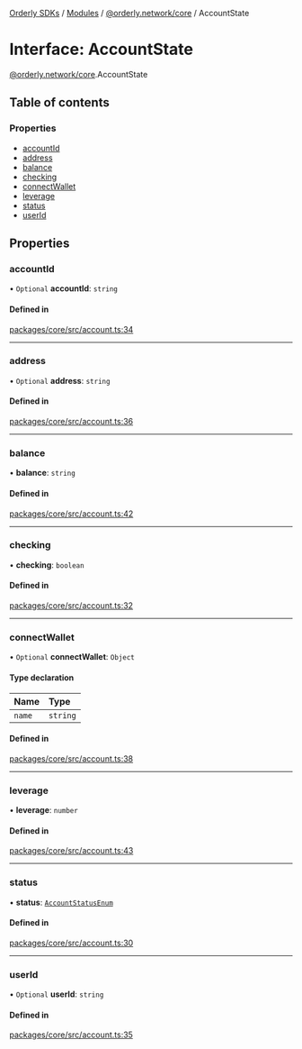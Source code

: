 [Orderly SDKs](./../README) / [Modules](./../modules) / [@orderly.network/core](./../modules/orderly_network_core) / AccountState

# Interface: AccountState

[@orderly.network/core](./../modules/orderly_network_core).AccountState

## Table of contents

### Properties

- [accountId](./orderly_network_core.AccountState#accountid)
- [address](./orderly_network_core.AccountState#address)
- [balance](./orderly_network_core.AccountState#balance)
- [checking](./orderly_network_core.AccountState#checking)
- [connectWallet](./orderly_network_core.AccountState#connectwallet)
- [leverage](./orderly_network_core.AccountState#leverage)
- [status](./orderly_network_core.AccountState#status)
- [userId](./orderly_network_core.AccountState#userid)

## Properties

### accountId

• `Optional` **accountId**: `string`

#### Defined in

[packages/core/src/account.ts:34](./https://gitlab.com/orderlynetwork/orderly-fe/orderly-web/-/blob/3f38d838/packages/core/src/account.ts#L34)

___

### address

• `Optional` **address**: `string`

#### Defined in

[packages/core/src/account.ts:36](./https://gitlab.com/orderlynetwork/orderly-fe/orderly-web/-/blob/3f38d838/packages/core/src/account.ts#L36)

___

### balance

• **balance**: `string`

#### Defined in

[packages/core/src/account.ts:42](./https://gitlab.com/orderlynetwork/orderly-fe/orderly-web/-/blob/3f38d838/packages/core/src/account.ts#L42)

___

### checking

• **checking**: `boolean`

#### Defined in

[packages/core/src/account.ts:32](./https://gitlab.com/orderlynetwork/orderly-fe/orderly-web/-/blob/3f38d838/packages/core/src/account.ts#L32)

___

### connectWallet

• `Optional` **connectWallet**: `Object`

#### Type declaration

| Name | Type |
| :------ | :------ |
| `name` | `string` |

#### Defined in

[packages/core/src/account.ts:38](./https://gitlab.com/orderlynetwork/orderly-fe/orderly-web/-/blob/3f38d838/packages/core/src/account.ts#L38)

___

### leverage

• **leverage**: `number`

#### Defined in

[packages/core/src/account.ts:43](./https://gitlab.com/orderlynetwork/orderly-fe/orderly-web/-/blob/3f38d838/packages/core/src/account.ts#L43)

___

### status

• **status**: [`AccountStatusEnum`](./../enums/orderly_network_types.AccountStatusEnum)

#### Defined in

[packages/core/src/account.ts:30](./https://gitlab.com/orderlynetwork/orderly-fe/orderly-web/-/blob/3f38d838/packages/core/src/account.ts#L30)

___

### userId

• `Optional` **userId**: `string`

#### Defined in

[packages/core/src/account.ts:35](./https://gitlab.com/orderlynetwork/orderly-fe/orderly-web/-/blob/3f38d838/packages/core/src/account.ts#L35)
